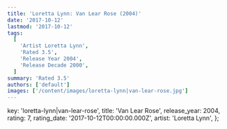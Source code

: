 ```yaml
---
title: 'Loretta Lynn: Van Lear Rose (2004)'
date: '2017-10-12'
lastmod: '2017-10-12'
tags:
  [
    'Artist Loretta Lynn',
    'Rated 3.5',
    'Release Year 2004',
    'Release Decade 2000',
  ]
summary: 'Rated 3.5'
authors: ['default']
images: ['/content/images/loretta-lynn|van-lear-rose.jpg']
---
```


  key: 'loretta-lynn|van-lear-rose',
  title: 'Van Lear Rose',
  release_year: 2004,
  rating: 7,
  rating_date: '2017-10-12T00:00:00.000Z',
  artist: 'Loretta Lynn',
};

<MusicRating data={data} />
